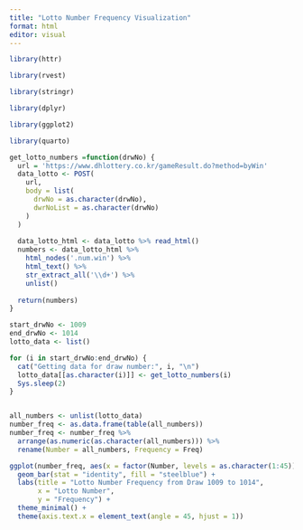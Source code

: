 ```yaml
---
title: "Lotto Number Frequency Visualization"
format: html
editor: visual
---
```


```r

library(httr)

library(rvest)

library(stringr)

library(dplyr)

library(ggplot2)

library(quarto)
```

```r
get_lotto_numbers =function(drwNo) {
  url = 'https://www.dhlottery.co.kr/gameResult.do?method=byWin'
  data_lotto <- POST(
    url,
    body = list(
      drwNo = as.character(drwNo),
      dwrNoList = as.character(drwNo)
    )
  )
  
  data_lotto_html <- data_lotto %>% read_html()
  numbers <- data_lotto_html %>%
    html_nodes('.num.win') %>%
    html_text() %>%
    str_extract_all('\\d+') %>%
    unlist()
  
  return(numbers)
}

start_drwNo <- 1009
end_drwNo <- 1014
lotto_data <- list()

for (i in start_drwNo:end_drwNo) {
  cat("Getting data for draw number:", i, "\n")
  lotto_data[[as.character(i)]] <- get_lotto_numbers(i)
  Sys.sleep(2)
}


all_numbers <- unlist(lotto_data)
number_freq <- as.data.frame(table(all_numbers))
number_freq <- number_freq %>%
  arrange(as.numeric(as.character(all_numbers))) %>%
  rename(Number = all_numbers, Frequency = Freq)

ggplot(number_freq, aes(x = factor(Number, levels = as.character(1:45)), y = Frequency)) +
  geom_bar(stat = "identity", fill = "steelblue") +
  labs(title = "Lotto Number Frequency from Draw 1009 to 1014",
       x = "Lotto Number",
       y = "Frequency") +
  theme_minimal() +
  theme(axis.text.x = element_text(angle = 45, hjust = 1))
```
